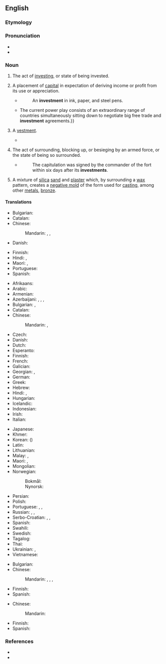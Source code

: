 ==English==
{{wikipedia}}

===Etymology===
{{PIE root|en|wes}}
{{suffix|en|invest|ment}}

===Pronunciation===
* {{IPA|en|/ɪnˈvɛstmənt/|/ɪnˈvɛsmənt/}}
* {{audio|en|en-us-investment.ogg|Audio (US)}}

===Noun===
{{en-noun|~}}

# The act of [[invest]]ing, or state of being invested.
#:{{ux|en|Giving your children a good education is a wise long-term '''investment'''.}}
# {{lb|en|finance}} A placement of [[capital]] in expectation of deriving income or profit from its use or appreciation.
#: {{ant|en|divestment}}
#* {{rfdatek|en|A. Hamilton}}
#*: An '''investment''' in ink, paper, and steel pens.
#* {{quote-journal|en|date=2013-07-19|author={{w|Timothy Garton Ash}}| volume=189| issue=6| page=18| magazine={{w|The Guardian Weekly}}| title=[http://www.theguardian.com/commentisfree/2013/jul/10/geopolitics-transatlantic-trade-deal Where Dr Pangloss meets Machiavelli]| passage=Hidden behind thickets of acronyms and gorse bushes of detail, a new great game is under way across the globe.{{...}}The current power play consists of an extraordinary range of countries simultaneously sitting down to negotiate big free trade and '''investment''' agreements.}}
# {{lb|en|obsolete}} A [[vestment]].
#* {{RQ:Shakespeare Henry 6-2|act=IV|scene=i|passage=Whose white '''investments''' figure innocence.}}
# {{lb|en|military}} The act of surrounding, blocking up, or besieging by an armed force, or the state of being so surrounded.
#* {{rfdatek|en|Marshall}}
#*: The capitulation was signed by the commander of the fort within six days after its '''investments'''.
# A mixture of [[silica]] [[sand]] and [[plaster]] which, by surrounding a [[wax]] pattern, creates a [[negative mold]] of the form used for [[casting]], among other [[metal]]s, [[bronze]].

====Translations====
{{trans-top|act of investing}}
* Bulgarian: {{t+|bg|инвестиране|n}}
* Catalan: {{t+|ca|inversió|f}}
* Chinese:
*: Mandarin: {{t+|cmn|投入|tr=tóurù}}, {{t+|cmn|投資}}, {{t+|cmn|投资|tr=tóuzī}}
* Danish: {{t-needed|da}}
{{trans-mid}}
* Finnish: {{t+|fi|sijoittaminen}}
* Hindi: {{t+|hi|निवेश|m}}, {{t|hi|विनिधान|m}}
* Maori: {{t|mi|whakangaonga}}, {{t|mi|whakangaonga moni}}
* Portuguese: {{t+|pt|investimento}}
* Spanish: {{t+|es|inversión|f}}
{{trans-bottom}}

{{trans-top|placement of capital in expectation of deriving income or profit from its use}}
* Afrikaans: {{t|af|belegging}}
* Arabic: {{t|ar|اِسْتِثْمَار|m}}
* Armenian: {{t+|hy|ներդրում}}
* Azerbaijani: {{t|az|yatırım}}, {{t|az|qoyuluş}}, {{t|az|kapital qoyuluşu}}, {{t|az|sərmaya qoyuluşu}}
* Bulgarian: {{t+|bg|вложение|n}}, {{t+|bg|инвестиция|f}}
* Catalan: {{t+|ca|inversió|f}}
* Chinese:
*: Mandarin: {{t+|cmn|投資|sc=Hani}}, {{t+|cmn|投资|tr=tóuzī|sc=Hani}}
* Czech: {{t+|cs|investice|f}}
* Danish: {{t-needed|da}}
* Dutch: {{t+|nl|investering}}
* Esperanto: {{t-needed|eo}}
* Finnish: {{t+|fi|sijoitus}}
* French: {{t+|fr|investissement}}
* Galician: {{t+|gl|investimento|m}}
* Georgian: {{t|ka|შენატანი}}, {{t|ka|ინვესტიცია}}
* German: {{t+|de|Investition|f}}
* Greek: {{t+|el|επένδυση|f}}
* Hebrew: {{t+|he|השקעה|f|tr=hashkaa}}
* Hindi: {{t+|hi|निवेश|m}}, {{t|hi|विनिधान|m}}
* Hungarian: {{t+|hu|befektetés}}
* Icelandic: {{t|is|fjárfesting|f}}
* Indonesian: {{t+|id|investasi}}
* Irish: {{t|ga|fuilleamh|m}}
* Italian: {{t+|it|investimento|m}}
{{trans-mid}}
* Japanese: {{t+|ja|投資|tr=とうし, tōshi}}
* Khmer: {{t-needed|km}}
* Korean: {{t+|ko|투자}} ({{t+|ko|投資|sc=Hani}})
* Latin: {{t|la|collocātiō|f}}
* Lithuanian: {{t|lt|investicija|f}}
* Malay: {{t|ms|pelaburan}}, {{t|ms|investasi}}
* Maori: {{t|mi|whakangaonga}}, {{t|mi|haumitanga}}
* Mongolian: {{t-needed|mn}}
* Norwegian:
*: Bokmål: {{t|nb|investering|m|f}}
*: Nynorsk: {{t|nn|investering|f}}
* Persian: {{t|fa|سرمایه‌گذاری|tr=sarmâye-gozâri}}
* Polish: {{t+|pl|inwestycja|f}}
* Portuguese: {{t+|pt|investimento|m|alt=investimento}}, {{t|pt|investimentos|m-p}}, {{t+|pt|aposta|f}}
* Russian: {{t+|ru|инвести́ция|f}}, {{t+|ru|вклад|m}}, {{t+|ru|капиталовложе́ние|n}}
* Serbo-Croatian: {{t+|sh|ulaganje|n}}, {{t+|sh|investicija|f}}, {{t+|sh|plasman|m}}
* Spanish: {{t+|es|inversión|f}}
* Swahili: {{t+|sw|uwekezaji}}
* Swedish: {{t+|sv|investering}}
* Tagalog: {{t|tl|pamumuhunan}}
* Thai: {{t|th|การลงทุน}}
* Ukrainian: {{t+|uk|інвести́ція}}, {{t+|uk|вне́сок}}
* Vietnamese: {{t|vi|đầu tư|alt=sự đầu tư}}
{{trans-bottom}}

{{trans-see|vestment}}

{{trans-top|act of surrounding}}
* Bulgarian: {{t+|bg|обсада|f}}
* Chinese:
*: Mandarin: {{t+|cmn|包圍}}, {{t+|cmn|包围|tr=bāowéi}}, {{t+|cmn|封鎖}}, {{t+|cmn|封锁|tr=fēngsuǒ}}
{{trans-mid}}
* Finnish: {{t+|fi|piiritys}}
* Spanish: {{t+|es|cerco|m}}
{{trans-bottom}}

{{trans-top|mixture of silica sand and plaster}}
* Chinese:
*: Mandarin: {{t|cmn|熔模|tr=róngmó}}
{{trans-mid}}
* Finnish: {{t+|fi|keerna}}
* Spanish: {{t-needed|es}}
{{trans-bottom}}

===References===
* {{R:OneLook}}
* {{R:Century 1911}}